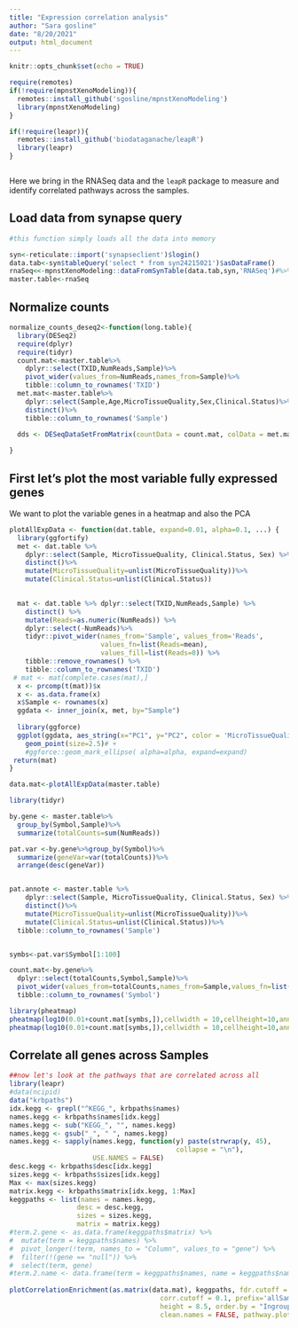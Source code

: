```yaml
---
title: "Expression correlation analysis"
author: "Sara gosline"
date: "8/20/2021"
output: html_document
---
```


```r
knitr::opts_chunk$set(echo = TRUE)

require(remotes)
if(!require(mpnstXenoModeling)){
  remotes::install_github('sgosline/mpnstXenoModeling')
  library(mpnstXenoModeling)
}

if(!require(leapr)){
  remotes::install_github('biodataganache/leapR')
  library(leapr)
}



```

Here we bring in the RNASeq data and the `leapR` package to measure and identify correlated pathways across the samples.


## Load data from synapse query


```r
#this function simply loads all the data into memory

syn<-reticulate::import('synapseclient')$login()
data.tab<-syn$tableQuery('select * from syn24215021')$asDataFrame()
rnaSeq<<-mpnstXenoModeling::dataFromSynTable(data.tab,syn,'RNASeq')#%>%
master.table<-rnaSeq
```


## Normalize counts


```r

normalize_counts_deseq2<-function(long.table){
  library(DESeq2)
  require(dplyr)
  require(tidyr)
  count.mat<-master.table%>%
    dplyr::select(TXID,NumReads,Sample)%>%
    pivot_wider(values_from=NumReads,names_from=Sample)%>%
    tibble::column_to_rownames('TXID')
  met.mat<-master.table%>%
    dplyr::select(Sample,Age,MicroTissueQuality,Sex,Clinical.Status)%>%
    distinct()%>%
    tibble::column_to_rownames('Sample')
  
  dds <- DESeqDataSetFromMatrix(countData = count.mat, colData = met.mat)

}

```

## First let's plot the most variable fully expressed genes

We want to plot the variable genes in a heatmap and also the PCA


```r
plotAllExpData <- function(dat.table, expand=0.01, alpha=0.1, ...) {
  library(ggfortify)
  met <- dat.table %>%
    dplyr::select(Sample, MicroTissueQuality, Clinical.Status, Sex) %>%
    distinct()%>%
    mutate(MicroTissueQuality=unlist(MicroTissueQuality))%>%
    mutate(Clinical.Status=unlist(Clinical.Status))

    
  mat <- dat.table %>% dplyr::select(TXID,NumReads,Sample) %>%
    distinct() %>%
    mutate(Reads=as.numeric(NumReads)) %>%
    dplyr::select(-NumReads)%>%
    tidyr::pivot_wider(names_from='Sample', values_from='Reads',
                       values_fn=list(Reads=mean),
                       values_fill=list(Reads=0)) %>%
    tibble::remove_rownames() %>%
    tibble::column_to_rownames('TXID')
 # mat <- mat[complete.cases(mat),]
  x <- prcomp(t(mat))$x
  x <- as.data.frame(x)
  x$Sample <- rownames(x)
  ggdata <- inner_join(x, met, by="Sample")
  
  library(ggforce)
  ggplot(ggdata, aes_string(x="PC1", y="PC2", color = 'MicroTissueQuality',shape='Clinical.Status')) +
    geom_point(size=2.5)# +
    #ggforce::geom_mark_ellipse( alpha=alpha, expand=expand)
 return(mat)
}

data.mat<-plotAllExpData(master.table)
```


```r
library(tidyr)

by.gene <- master.table%>%
  group_by(Symbol,Sample)%>%
  summarize(totalCounts=sum(NumReads))

pat.var <-by.gene%>%group_by(Symbol)%>%
  summarize(geneVar=var(totalCounts))%>%
  arrange(desc(geneVar))


pat.annote <- master.table %>%
    dplyr::select(Sample, MicroTissueQuality, Clinical.Status, Sex) %>%
    distinct()%>%
    mutate(MicroTissueQuality=unlist(MicroTissueQuality))%>%
    mutate(Clinical.Status=unlist(Clinical.Status))%>%
  tibble::column_to_rownames('Sample')


symbs<-pat.var$Symbol[1:100]

count.mat<-by.gene%>%
  dplyr::select(totalCounts,Symbol,Sample)%>%
  pivot_wider(values_from=totalCounts,names_from=Sample,values_fn=list(totalCounts=mean))%>%
  tibble::column_to_rownames('Symbol')

library(pheatmap)
pheatmap(log10(0.01+count.mat[symbs,]),cellwidth = 10,cellheight=10,annotation_col = pat.annote,filename='mostVarTrans.pdf')
pheatmap(log10(0.01+count.mat[symbs,]),cellwidth = 10,cellheight=10,annotation_col = pat.annote)
```

## Correlate all genes across Samples

```r

##now let's look at the pathways that are correlated across all
library(leapr)
#data(ncipid)
data("krbpaths")
idx.kegg <- grepl("^KEGG_", krbpaths$names)
names.kegg <- krbpaths$names[idx.kegg]
names.kegg <- sub("KEGG_", "", names.kegg)
names.kegg <- gsub("_", " ", names.kegg)
names.kegg <- sapply(names.kegg, function(y) paste(strwrap(y, 45), 
                                          collapse = "\n"), 
                     USE.NAMES = FALSE)
desc.kegg <- krbpaths$desc[idx.kegg]
sizes.kegg <- krbpaths$sizes[idx.kegg]
Max <- max(sizes.kegg)
matrix.kegg <- krbpaths$matrix[idx.kegg, 1:Max]
keggpaths <- list(names = names.kegg,
                 desc = desc.kegg,
                 sizes = sizes.kegg,
                 matrix = matrix.kegg)
#term.2.gene <- as.data.frame(keggpaths$matrix) %>%
#  mutate(term = keggpaths$names) %>%
#  pivot_longer(!term, names_to = "Column", values_to = "gene") %>%
#  filter(!(gene == "null")) %>%
#  select(term, gene)
#term.2.name <- data.frame(term = keggpaths$names, name = keggpaths$names)
  
plotCorrelationEnrichment(as.matrix(data.mat), keggpaths, fdr.cutoff = 0.05, 
                                      corr.cutoff = 0.1, prefix='allSamps', width = 11, 
                                      height = 8.5, order.by = "Ingroup mean", 
                                      clean.names = FALSE, pathway.plot.size = 3)


```
